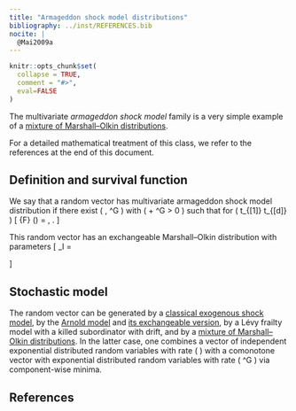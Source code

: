 ```yaml
---
title: "Armageddon shock model distributions"
bibliography: ../inst/REFERENCES.bib
nocite: |
  @Mai2009a
---
```


```r
knitr::opts_chunk$set(
  collapse = TRUE,
  comment = "#>",
  eval=FALSE
)
```

The multivariate *armageddon shock model* family is a very simple example of a [mixture of Marshall--Olkin distributions](Mixing-Marshall-Olkin-distributions.html).

For a detailed mathematical treatment of this class, we refer to the references at the end of this document.

## Definition and survival function

We say that a random vector has  multivariate armageddon shock model distribution if there exist \( \lambda, \lambda^G \geq 0 \) with \( \lambda + \lambda^G > 0 \) such that for \( t_{[1]} \geq \cdots \geq t_{[d]} \)
\[
  \bar{F} (\boldsymbol{t})
    = \exp{\left \{ - (\lambda + \lambda^G) t_{[1]} - \lambda \sum_{i = 2}^{d} t_{[i]}  \right \}}, \quad \boldsymbol{t} \geq 0 .
\]

This random vector has an exchangeable Marshall--Olkin distribution with parameters
\[
  \lambda_I
    = \begin{cases}
      \lambda & \lvert I \rvert = 1 , \\
      \lambda^G & \lvert I\rvert = d , \\
      0 & \text{else} .
    \end{cases}
\]


## Stochastic model

The random vector can be generated by a [classical exogenous shock model](The-Marshall-Olkin-distribution.html#the-exogenous-shock-model), by the [Arnold model](The-Marshall-Olkin-distribution.html#the-Arnold-shock-model) and [its exchangeable version](Exchangeable-Marshall-Olkin-distributions.html#fast-simulation), by a Lévy frailty model with a killed subordinator with drift, and by a [mixture of Marshall--Olkin distributions](Mixing-Marshall-Olkin-distributions.html).
In the latter case, one combines a vector of independent exponential distributed random variables with rate \( \lambda \) with a comonotone vector with exponential distributed random variables with rate \( \lambda^G \) via component-wise minima.

## References
